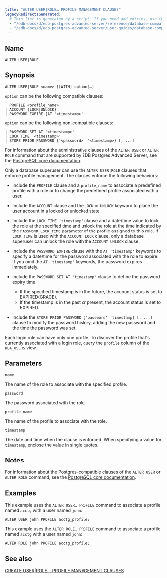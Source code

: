 ```yaml
---
title: "ALTER USER|ROLE… PROFILE MANAGEMENT CLAUSES"
legacyRedirectsGenerated:
  # This list is generated by a script. If you need add entries, use the `legacyRedirects` key.
  - "/edb-docs/d/edb-postgres-advanced-server/reference/database-compatibility-for-oracle-developers-reference-guide/9.6/Database_Compatibility_for_Oracle_Developers_Reference_Guide.1.030.html"
  - "/edb-docs/d/edb-postgres-advanced-server/user-guides/database-compatibility-for-oracle-developers-guide/9.5/Database_Compatibility_for_Oracle_Developers_Guide.1.060.html"
---
```


<div id="alter_user_role_profile_management_clauses" class="registered_link"></div>

## Name

`ALTER USER|ROLE`

## Synopsis

```text
ALTER USER|ROLE <name> [[WITH] option[…]
```

`option` can be the following compatible clauses:

```text
  PROFILE <profile_name>
| ACCOUNT {LOCK|UNLOCK}
| PASSWORD EXPIRE [AT '<timestamp>']
```

`option` can be the following non-compatible clauses:

```text
| PASSWORD SET AT '<timestamp>'
| LOCK TIME '<timestamp>'
| STORE PRIOR PASSWORD {'<password>' '<timestamp>} [, ...]
```

For information about the administrative clauses of the `ALTER USER` or `ALTER ROLE` command that are supported by EDB Postgres Advanced Server, see the [PostgreSQL core documentation](https://www.postgresql.org/docs/current/static/sql-commands.html).

Only a database superuser can use the `ALTER USER|ROLE` clauses that enforce profile management. The clauses enforce the following behaviors:

-   Include the `PROFILE` clause and a `profile_name` to associate a predefined profile with a role or to change the predefined profile associated with a user.

-   Include the `ACCOUNT` clause and the `LOCK` or `UNLOCK` keyword to place the user account in a locked or unlocked state.

-   Include the `LOCK TIME 'timestamp'` clause and a date/time value to lock the role at the specified time and unlock the role at the time indicated by the `PASSWORD_LOCK_TIME` parameter of the profile assigned to this role. If `LOCK TIME` is used with the `ACCOUNT LOCK` clause, only a database superuser can unlock the role with the `ACCOUNT UNLOCK` clause.

-   Include the `PASSWORD EXPIRE` clause with the `AT 'timestamp'` keywords to specify a date/time for the password associated with the role to expire. If you omit the `AT 'timestamp'` keywords, the password expires immediately.

-   Include the `PASSWORD SET AT 'timestamp'` clause to define the password expiry time.
    -   If the specified timestamp is in the future, the account status is set to EXPIRED(GRACE).
    -   If the timestamp is in the past or present, the account status is set to EXPIRED.

-   Include the `STORE PRIOR PASSWORD {'password' 'timestamp} [, ...]` clause to modify the password history, adding the new password and the time the password was set.

Each login role can have only one profile. To discover the profile that's currently associated with a login role, query the `profile` column of the `DBA_USERS` view.

## Parameters

`name`

 The name of the role to associate with the specified profile.

`password`

 The password associated with the role.

`profile_name`

 The name of the profile to associate with the role.

`timestamp`

 The date and time when the clause is enforced. When specifying a value for `timestamp`, enclose the value in single quotes.

## Notes

For information about the Postgres-compatible clauses of the `ALTER USER` or `ALTER ROLE` command, see the [PostgreSQL core documentation](https://www.postgresql.org/docs/current/static/sql-alterrole.html).

## Examples

This example uses the `ALTER USER… PROFILE` command to associate a profile named `acctg` with a user named `john`:

```text
ALTER USER john PROFILE acctg_profile;
```

This example uses the `ALTER ROLE… PROFILE` command to associate a profile named `acctg` with a user named `john`:

```text
ALTER ROLE john PROFILE acctg_profile;
```

## See also

[CREATE USER|ROLE… PROFILE MANAGEMENT CLAUSES](42_create_user_role_profile_management_clauses/#create_user_role_profile_management_clauses)
